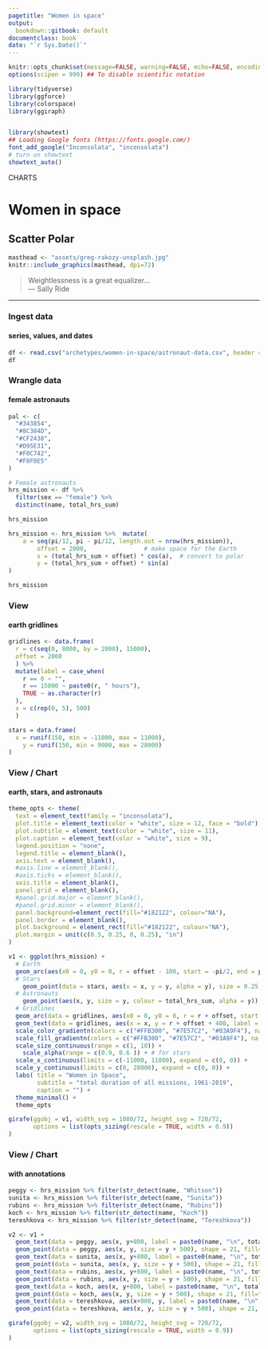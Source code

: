 ```yaml
---
pagetitle: "Women in space"
output:
  bookdown::gitbook: default
documentclass: book
date: "`r Sys.Date()`"
---
```


```r

knitr::opts_chunk$set(message=FALSE, warning=FALSE, echo=FALSE, encoding = "utf-8")
options(scipen = 999) ## To disable scientific notation

library(tidyverse)
library(ggforce)
library(colorspace)
library(ggiraph)


library(showtext)
## Loading Google fonts (https://fonts.google.com/)
font_add_google("Inconsolata", "inconsolata")
# turn on showtext
showtext_auto()

```

<div class="activity">
CHARTS  
</div>

# Women in space
## Scatter Polar

```r

masthead <- "assets/greg-rakozy-unsplash.jpg"
knitr::include_graphics(masthead, dpi=72)

```

> Weightlessness is a great equalizer...\
--- Sally Ride\

***

### Ingest data 
#### series, values, and dates

```r

df <- read.csv("archetypes/women-in-space/astronaut-data.csv", header = TRUE, stringsAsFactors = FALSE, encoding = "UTF-8")
df

```


### Wrangle data
#### female astronauts


```r

pal <- c(
  "#343854",
  "#8C384D",
  "#CF2438",
  "#D95E31",
  "#F0C742",
  "#F8F0E5"
)

# Female astronauts
hrs_mission <- df %>% 
  filter(sex == "female") %>% 
  distinct(name, total_hrs_sum)

hrs_mission

hrs_mission <- hrs_mission %>%  mutate(
    a = seq(pi/12, pi - pi/12, length.out = nrow(hrs_mission)),
		offset = 2000,                # make space for the Earth
		x = (total_hrs_sum + offset) * cos(a),  # convert to polar
		y = (total_hrs_sum + offset) * sin(a)
)

hrs_mission

```


### View
#### earth gridlines


```r

gridlines <- data.frame(
  r = c(seq(0, 8000, by = 2000), 15000),
  offset = 2000
  ) %>% 
  mutate(label = case_when(
    r == 0 ~ "",
    r == 15000 ~ paste0(r, " hours"),
    TRUE ~ as.character(r)
  ),
  x = c(rep(0, 5), 500)
  )

stars = data.frame(
  x = runif(150, min = -11000, max = 11000),
	y = runif(150, min = 9000, max = 28000)
)

```


### View / Chart
#### earth, stars, and astronauts


```r

theme_opts <- theme(
  text = element_text(family = "inconsolata"), 
  plot.title = element_text(color = "white", size = 12, face = "bold"),
  plot.subtitle = element_text(color = "white", size = 11),
  plot.caption = element_text(color = "white", size = 9),
  legend.position = "none",
  legend.title = element_blank(),
  axis.text = element_blank(),
  #axis.line = element_blank(),
  #axis.ticks = element_blank(),
  axis.title = element_blank(),
  panel.grid = element_blank(),
  #panel.grid.major = element_blank(),
  #panel.grid.minor = element_blank(),
  panel.background=element_rect(fill="#182122", colour="NA"),
  panel.border = element_blank(),
  plot.background = element_rect(fill="#182122", colour="NA"),
  plot.margin = unit(c(0.5, 0.25, 0, 0.25), "in")
)

v1 <- ggplot(hrs_mission) +
  # Earth
  geom_arc(aes(x0 = 0, y0 = 0, r = offset - 100, start = -pi/2, end = pi/2)) +
  # Stars
	geom_point(data = stars, aes(x = x, y = y, alpha = y), size = 0.25, colour = "white", stroke = 0) +
  # Astronauts
	geom_point(aes(x, y, size = y, colour = total_hrs_sum, alpha = y)) +
  # Gridlines
  geom_arc(data = gridlines, aes(x0 = 0, y0 = 0, r = r + offset, start = -pi/2, end = pi/2), colour = "#CCCCCC", size = 0.1) +
  geom_text(data = gridlines, aes(x = x, y = r + offset + 400, label = label), size = 3, colour = "#EEEEEE", hjust = 1.0) +
  scale_color_gradientn(colors = c("#FFB300", "#7E57C2", "#03A9F4"), na.value = NA) +
  scale_fill_gradientn(colors = c("#FFB300", "#7E57C2", "#03A9F4"), na.value = NA) +
  scale_size_continuous(range = c(1, 10)) +
	scale_alpha(range = c(0.9, 0.6 )) + # for stars
  scale_x_continuous(limits = c(-11000, 11000), expand = c(0, 0)) +
  scale_y_continuous(limits = c(0, 28000), expand = c(0, 0)) +
  labs( title = "Women in Space",
        subtitle = "total duration of all missions, 1961-2019",
        caption = "") +
  theme_minimal() +
  theme_opts

girafe(ggobj = v1, width_svg = 1080/72, height_svg = 720/72,
       options = list(opts_sizing(rescale = TRUE, width = 0.9))
)

```


### View / Chart
#### with annotations


```r

peggy <- hrs_mission %>% filter(str_detect(name, "Whitson"))
sunita <- hrs_mission %>% filter(str_detect(name, "Sunita"))
rubins <- hrs_mission %>% filter(str_detect(name, "Rubins"))
koch <- hrs_mission %>% filter(str_detect(name, "Koch"))
tereshkova <- hrs_mission %>% filter(str_detect(name, "Tereshkova"))

v2 <- v1 +
  geom_text(data = peggy, aes(x, y+800, label = paste0(name, "\n", total_hrs_sum)), color = "white", size = 3, vjust = 0.0) +
  geom_point(data = peggy, aes(x, y, size = y + 500), shape = 21, fill="NA", color = "#FFFFFF") +
  geom_text(data = sunita, aes(x, y+800, label = paste0(name, "\n", total_hrs_sum)), color = "white", size = 3, vjust = 0.0) +
  geom_point(data = sunita, aes(x, y, size = y + 500), shape = 21, fill="NA", color = "#FFFFFF") +
  geom_text(data = rubins, aes(x, y+800, label = paste0(name, "\n", total_hrs_sum)), color = "white", size = 3, vjust = 0.0) +
  geom_point(data = rubins, aes(x, y, size = y + 500), shape = 21, fill="NA", color = "#FFFFFF") +
  geom_text(data = koch, aes(x, y+800, label = paste0(name, "\n", total_hrs_sum)), color = "white", size = 3, vjust = 0.0) +
  geom_point(data = koch, aes(x, y, size = y + 500), shape = 21, fill="NA", color = "#FFFFFF") +
  geom_text(data = tereshkova, aes(x+800, y, label = paste0(name, "\n", total_hrs_sum)), color = "white", size = 3, hjust = 0.0) +
  geom_point(data = tereshkova, aes(x, y, size = y + 500), shape = 21, fill="NA", color = "#FFFFFF")

girafe(ggobj = v2, width_svg = 1080/72, height_svg = 720/72,
       options = list(opts_sizing(rescale = TRUE, width = 0.9))
)

```

